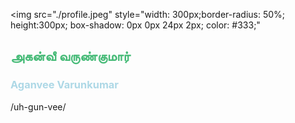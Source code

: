 <img
  src="./profile.jpeg"
  style="width: 300px;border-radius: 50%; height:300px; box-shadow: 0px 0px 24px 2px;
  color: #333;"
></img>

<h2 style="color: #47bb78">அகன்வீ வருண்குமார்</h2>

<h3 style="color: lightblue">Aganvee Varunkumar</h3>
/uh-gun-vee/
